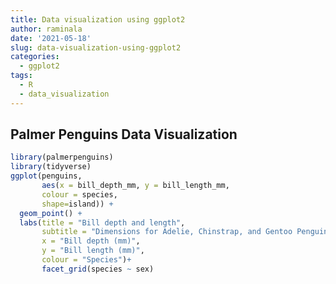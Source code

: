```yaml
---
title: Data visualization using ggplot2
author: raminala
date: '2021-05-18'
slug: data-visualization-using-ggplot2
categories:
  - ggplot2
tags:
  - R
  - data_visualization
---
```


## Palmer Penguins Data Visualization
```r
library(palmerpenguins)
library(tidyverse)
ggplot(penguins, 
       aes(x = bill_depth_mm, y = bill_length_mm,
       colour = species,
       shape=island)) +
  geom_point() +
  labs(title = "Bill depth and length",
       subtitle = "Dimensions for Adelie, Chinstrap, and Gentoo Penguins",
       x = "Bill depth (mm)",
       y = "Bill length (mm)",
       colour = "Species")+
       facet_grid(species ~ sex)
```

